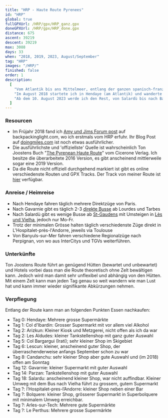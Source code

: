 ```yaml
---
title: "HRP - Haute Route Pyrenees"
id: "HRP"
global: true
fullGPXUrl: /HRP/gpx/HRP_ganz.gpx
doneGPXUrl: /HRP/gpx/HRP_done.gpx
distance: 675
ascent: 39219
descent: 39219
max: 3088
days: 33
when: "2018, 2019, 2023, August/September"
tag: "HRP"
images: "/HRP/"
finished: false
order: 1
description:
  [
    "Vom Atlantik bis ans Mittelmeer, entlang der ganzen spanisch-französischen Grenze und quer durch Andorra hindurch führt der HRP oder 'Haute Route Pyrenée'.",
    "Im August 2018 startete ich in Hendaye (am Atlantik) und wanderte in 13 Tagen bis Gavarnie. Ein Jahr später wanderte ich in 6 Tagen von Gavarnie bis Salardù.",
    "Ab dem 10. August 2023 werde ich den Rest, von Salardù bis nach Banyuls-sur-Mer, wandern.",
  ]
---
```


### Resourcen

- Im Früjahr 2018 fand ich <a target="_blank" href="https://backpackinglight.com/forums/topic/37414/">Amy und Jims Forum post</a> auf backpackinglight.com, wo ich erstmals vom HRP erfuhr. Ihr Blog Post auf <a target="_blank" href="https://doingmiles.com/2010-07-hrp/">doingmiles.com</a> ist noch etwas ausführlicher.
- Die ausführlichste und 'offiziellste' Quelle ist wahrscheinlich Ton Joostens Buch "<a target="_blank" href="https://www.cicerone.co.uk/the-pyrenean-haute-route-2">The Pyrenean Haute Route</a>" vom Cicerone Verlag. Ich besitze die überarbeitete 2016 Version, es gibt anscheinend mittlerweile sogar eine 2019 Version.
- Da die Route nicht offiziell durchgehend markiert ist gibt es online verschiedenste Routen und GPX Tracks. Der Track von meiner Route ist <a target="_blank" href="/HRP/gpx/HRP_ganz.gpx">hier</a> verfügbar.

### Anreise / Heimreise

- Nach Hendaye fahren täglich mehrere Direktzüge von Paris.
- Nach Gavarnie gibt es täglich 2-3 <a target="_blank" href="https://storage.googleapis.com/is-wp-90-prod/uploads-preprod/2023/06/965-Desserte-Estivale-Gavarnie.pdf">direkte Busse</a> ab Lourdes und Tarbes
- Nach Salardù gibt es wenige Busse ab <a target="_blank" href="https://storage.googleapis.com/is-wp-90-prod/uploads-preprod/2023/06/OC-0623-FHliO-31-395-web.pdf">St-Gaudens</a> mit Umsteigen in <a target="_blank" href="https://www.alsa.es">Lès und Vielha</a>, jedoch nur Mo-Fr.
- Trotz der minimalen Grösse halten täglich verschiedenste Züge direkt in L'Hospitalet-près-l'Andorre, jeweils via Toulouse
- Von Banyuls-sur-Mer fahren verschiedene Regionalzüge nach Perpignan, von wo aus InterCitys und TGVs weiterführen.

### Unterkünfte

Ton Joostens Route führt an genügend Hütten (bewartet und unbewartet) und Hotels vorbei dass man die Route theoretisch ohne Zelt bewältigen kann. Jedoch wird man damit sehr unflexibel und abhängig von den Hütten. Mit einem Zelt kann man jeden Tag genau so weit wandern wie man Lust hat und kann immer wieder signifikante Abkürzungen nehmen.

### Verpflegung

Entlang der Route kann man an folgenden Punkten Essen nachkaufen:

- Tag 0: Hendaye: Mehrere grosse Supermärkte
- Tag 1: Col d'Ibardin: Grosser Supermarkt mit vor allem viel Alkohol
- Tag 2: Arizkun: Kleiner Kiosk und Metzgerei, nicht offen als ich da war
- Tag 2: Les Aldudes: kleiner Tankstellenshop mit ganz guter Auswahl
- Tag 5: Col Bargargui (Irati); sehr kleiner Shop im Skigebiet
- Tag 6: Lescun: kleiner, anscheinend guter Shop, der überraschenderweise anfangs September schon zu war
- Tag 8: Candanchu: sehr kleiner Shop aber gute Auswahl und (im 2018) offen am Sonntag
- Tag 12: Gavarnie: kleiner Supermarkt mit guter Auswahl
- Tag 14: Parzan: Tankstellenshop mit guter Auswahl
- Tag 18: Salardu: anscheinend kleiner Shop, war nicht auffindbar. Kleiner Umweg mit dem Bus nach Vielha führt zu grossem, gutem Supermarkt
- Tag ?: l’Hospitalet-pres-l’Andorre: kleiner Shop neben einer Bar
- Tag ?: Bolquere: kleiner Shop, grösserer Supermarkt in Superbolquere mit minimalem Umweg erreichbar.
- Tag ?: Arles-sur-Tech: Mehrere gute Supermärkte
- Tag ?: Le Perthus: Mehrere grosse Supermärkte
